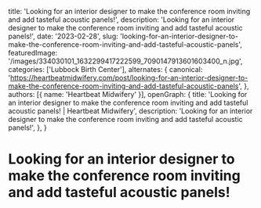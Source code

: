   title: 'Looking for an interior designer to make the conference room inviting and add tasteful acoustic panels!',
  description: 'Looking for an interior designer to make the conference room inviting and add tasteful acoustic panels!',
  date: '2023-02-28',
  slug: 'looking-for-an-interior-designer-to-make-the-conference-room-inviting-and-add-tasteful-acoustic-panels',
  featuredImage: '/images/334030101_1632299417222599_7090147913601603400_n.jpg',
  categories: ['Lubbock Birth Center'],
  alternates: {
    canonical: 'https://heartbeatmidwifery.com/post/looking-for-an-interior-designer-to-make-the-conference-room-inviting-and-add-tasteful-acoustic-panels',
  },
  authors: [{ name: 'Heartbeat Midwifery' }],
  openGraph: {
    title: 'Looking for an interior designer to make the conference room inviting and add tasteful acoustic panels! | Heartbeat Midwifery',
    description: 'Looking for an interior designer to make the conference room inviting and add tasteful acoustic panels!',
  },
}


# Looking for an interior designer to make the conference room inviting and add tasteful acoustic panels!

<Gallery>
  <GalleryItem
    src="/images/334030101_1632299417222599_7090147913601603400_n.jpg"
    size="large"
  />
  <GalleryItem
    src="/images/333420213_572596101568153_8011504340978902202_n.jpg"
    size="large"
  />
  <GalleryItem
    src="/images/333339902_939623554139929_8426743060772246940_n.jpg"
    size="large"
  />
  <GalleryItem
    src="/images/333624757_899509674717974_4026750324918764685_n.jpg"
    size="large"
  />
</Gallery>
